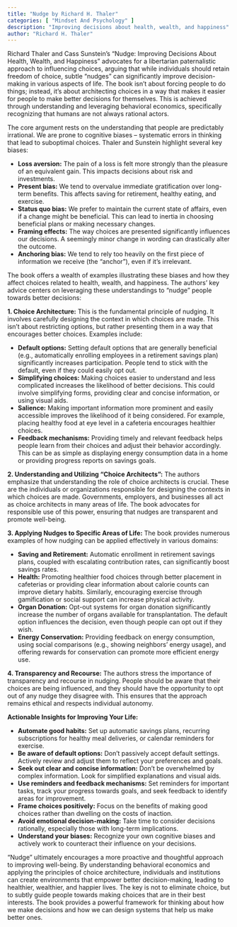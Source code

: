 ```yaml
---
title: "Nudge by Richard H. Thaler"
categories: [ "Mindset And Psychology" ]
description: "Improving decisions about health, wealth, and happiness"
author: "Richard H. Thaler"
---
```

Richard Thaler and Cass Sunstein's "Nudge: Improving Decisions About Health, Wealth, and Happiness" advocates for a libertarian paternalistic approach to influencing choices, arguing that while individuals should retain freedom of choice, subtle "nudges" can significantly improve decision-making in various aspects of life.  The book isn't about forcing people to do things; instead, it's about architecting choices in a way that makes it easier for people to make better decisions for themselves.  This is achieved through understanding and leveraging behavioral economics, specifically recognizing that humans are not always rational actors.

The core argument rests on the understanding that people are predictably irrational.  We are prone to cognitive biases – systematic errors in thinking that lead to suboptimal choices.  Thaler and Sunstein highlight several key biases:

* **Loss aversion:**  The pain of a loss is felt more strongly than the pleasure of an equivalent gain. This impacts decisions about risk and investments.
* **Present bias:**  We tend to overvalue immediate gratification over long-term benefits. This affects saving for retirement, healthy eating, and exercise.
* **Status quo bias:**  We prefer to maintain the current state of affairs, even if a change might be beneficial. This can lead to inertia in choosing beneficial plans or making necessary changes.
* **Framing effects:**  The way choices are presented significantly influences our decisions. A seemingly minor change in wording can drastically alter the outcome.
* **Anchoring bias:**  We tend to rely too heavily on the first piece of information we receive (the "anchor"), even if it's irrelevant.

The book offers a wealth of examples illustrating these biases and how they affect choices related to health, wealth, and happiness.  The authors' key advice centers on leveraging these understandings to "nudge" people towards better decisions:

**1. Choice Architecture:** This is the fundamental principle of nudging. It involves carefully designing the context in which choices are made.  This isn't about restricting options, but rather presenting them in a way that encourages better choices.  Examples include:

* **Default options:**  Setting default options that are generally beneficial (e.g., automatically enrolling employees in a retirement savings plan) significantly increases participation. People tend to stick with the default, even if they could easily opt out.
* **Simplifying choices:**  Making choices easier to understand and less complicated increases the likelihood of better decisions.  This could involve simplifying forms, providing clear and concise information, or using visual aids.
* **Salience:** Making important information more prominent and easily accessible improves the likelihood of it being considered.  For example, placing healthy food at eye level in a cafeteria encourages healthier choices.
* **Feedback mechanisms:** Providing timely and relevant feedback helps people learn from their choices and adjust their behavior accordingly.  This can be as simple as displaying energy consumption data in a home or providing progress reports on savings goals.

**2. Understanding and Utilizing "Choice Architects":** The authors emphasize that understanding the role of choice architects is crucial.  These are the individuals or organizations responsible for designing the contexts in which choices are made.  Governments, employers, and businesses all act as choice architects in many areas of life.  The book advocates for responsible use of this power, ensuring that nudges are transparent and promote well-being.

**3.  Applying Nudges to Specific Areas of Life:**  The book provides numerous examples of how nudging can be applied effectively in various domains:

* **Saving and Retirement:** Automatic enrollment in retirement savings plans, coupled with escalating contribution rates, can significantly boost savings rates.
* **Health:**  Promoting healthier food choices through better placement in cafeterias or providing clear information about calorie counts can improve dietary habits.  Similarly, encouraging exercise through gamification or social support can increase physical activity.
* **Organ Donation:**  Opt-out systems for organ donation significantly increase the number of organs available for transplantation.  The default option influences the decision, even though people can opt out if they wish.
* **Energy Conservation:**  Providing feedback on energy consumption, using social comparisons (e.g., showing neighbors' energy usage), and offering rewards for conservation can promote more efficient energy use.

**4.  Transparency and Recourse:**  The authors stress the importance of transparency and recourse in nudging.  People should be aware that their choices are being influenced, and they should have the opportunity to opt out of any nudge they disagree with.  This ensures that the approach remains ethical and respects individual autonomy.


**Actionable Insights for Improving Your Life:**

* **Automate good habits:** Set up automatic savings plans, recurring subscriptions for healthy meal deliveries, or calendar reminders for exercise.
* **Be aware of default options:** Don't passively accept default settings. Actively review and adjust them to reflect your preferences and goals.
* **Seek out clear and concise information:**  Don't be overwhelmed by complex information.  Look for simplified explanations and visual aids.
* **Use reminders and feedback mechanisms:** Set reminders for important tasks, track your progress towards goals, and seek feedback to identify areas for improvement.
* **Frame choices positively:**  Focus on the benefits of making good choices rather than dwelling on the costs of inaction.
* **Avoid emotional decision-making:**  Take time to consider decisions rationally, especially those with long-term implications.
* **Understand your biases:**  Recognize your own cognitive biases and actively work to counteract their influence on your decisions.


"Nudge" ultimately encourages a more proactive and thoughtful approach to improving well-being. By understanding behavioral economics and applying the principles of choice architecture, individuals and institutions can create environments that empower better decision-making, leading to healthier, wealthier, and happier lives.  The key is not to eliminate choice, but to subtly guide people towards making choices that are in their best interests.  The book provides a powerful framework for thinking about how we make decisions and how we can design systems that help us make better ones.

